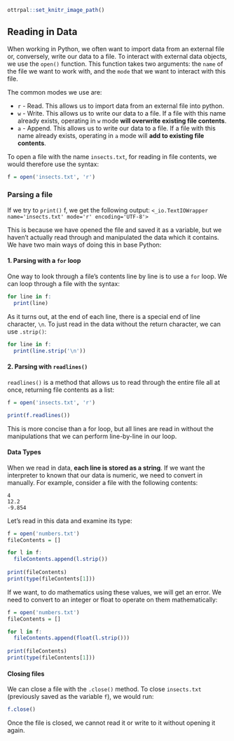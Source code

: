 ```r
ottrpal::set_knitr_image_path()
```

## Reading in Data

When working in Python, we often want to import data from an external file or, conversely, write our data to a file. To interact with external data objects, we use the `open()` function. This function takes two arguments: the `name` of the file we want to work with, and the `mode` that we want to interact with this file. 

The common modes we use are: 

* `r` - Read. This allows us to import data from an external file into python.
* `w` - Write. This allows us to write our data to a file. If a file with this name already exists, operating in `w` mode **will overwrite existing file contents**.
* `a` - Append. This allows us to write our data to a file. If a file with this name already exists, operating in `a` mode will **add to existing file contents**.

To open a file with the name `insects.txt`, for reading in file contents, we would therefore use the syntax: 

```r
f = open('insects.txt', 'r')
```

### Parsing a file

If we try to `print()` f, we get the following output: `<_io.TextIOWrapper name='insects.txt' mode='r' encoding='UTF-8'>`

This is because we have opened the file and saved it as a variable, but we haven't actually read through and manipulated the data which it contains. We have two main ways of doing this in base Python: 

#### 1. Parsing with a `for` loop

One way to look through a file's contents line by line is to use a `for` loop. We can loop through a file with the syntax:

```r
for line in f:
  print(line)
```

As it turns out, at the end of each line, there is a special end of line character, `\n`. To just read in the data without the return character, we can use `.strip()`:

```r
for line in f:
  print(line.strip('\n'))
```

#### 2. Parsing with `readlines()`

`readlines()` is a method that allows us to read through the entire file all at once, returning file contents as a list:

```r
f = open('insects.txt', 'r')
```

```r
print(f.readlines())
```

This is more concise than a for loop, but all lines are read in without the manipulations that we can perform line-by-line in our loop.

#### Data Types 

When we read in data, **each line is stored as a string**. If we want the interpreter to known that our data is numeric, we need to convert in manually. For example, consider a file with the following contents: 

```
4
12.2
-9.854
```

Let's read in this data and examine its type:

```r
f = open('numbers.txt')
fileContents = []

for l in f:
  fileContents.append(l.strip())
  
print(fileContents)
print(type(fileContents[1]))
```

If we want, to do mathematics using these values, we will get an error. We need to convert to an integer or float to operate on them mathematically: 

```r
f = open('numbers.txt')
fileContents = []

for l in f:
  fileContents.append(float(l.strip()))
  
print(fileContents)
print(type(fileContents[1]))
```

#### Closing files

We can close a file with the `.close()` method. To close `insects.txt` (previously saved as the variable `f`), we would run:

```r
f.close()
```

Once the file is closed, we cannot read it or write to it without opening it again. 
